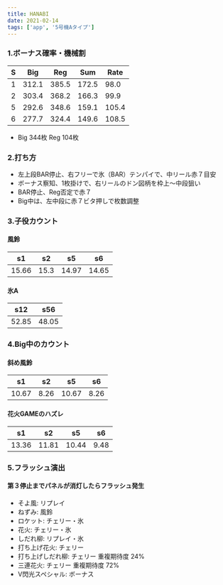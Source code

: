 ```yaml
---
title: HANABI
date: 2021-02-14
tags: ['app', '5号機Aタイプ']
---
```



### 1.ボーナス確率・機械割

|S|Big|Reg|Sum|Rate|
|---|---|---|---|---|
|1|312.1|385.5|172.5|98.0|
|2|303.4|368.2|166.3|99.9|
|5|292.6|348.6|159.1|105.4|
|6|277.7|324.4|149.6|108.5|

- Big 344枚 Reg 104枚

### 2.打ち方

- 左上段BAR停止、右フリーで氷（BAR）テンパイで、中リール赤７目安
- ボーナス察知、1枚掛けで、右リールのドン図柄を枠上～中段狙い
- BAR停止、Reg否定で赤７
- Big中は、左中段に赤７ビタ押しで枚数調整

### 3.子役カウント

#### 風鈴

|s1|s2|s5|s6|
|--|--|--|--|
|15.66|15.3|14.97|14.65|

#### 氷A

|s12|s56|
|--|--|
|52.85|48.05|

<Wcounter start="hanabi-start" count1="hanabi-bell" connt2="hanabi-ice" />

### 4.Big中のカウント

#### 斜め風鈴

|s1|s2|s5|s6|
|--|--|--|--|
|10.67|8.26|10.67|8.26|

<Rcountera count1="hanabi-bellsample" count2="hanabi-bbtrial" />

#### 花火GAMEのハズレ

|s1|s2|s5|s6|
|--|--|--|--|
|13.36|11.81|10.44|9.48|

<Rcounterb count1="hanabi-lost" count2="hanabi-game" />

### 5.フラッシュ演出

#### 第３停止までパネルが消灯したらフラッシュ発生

- そよ風: リプレイ
- ねずみ: 風鈴
- ロケット: チェリー・氷
- 花火: チェリー・氷
- しだれ柳: リプレイ・氷
- 打ち上げ花火: チェリー
- 打ち上げしだれ柳: チェリー 重複期待度 24% 
- 三連花火: チェリー 重複期待度 72%
- V閃光スペシャル: ボーナス
